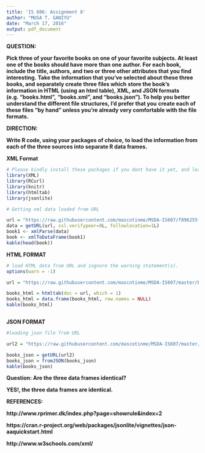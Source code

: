 ```yaml
---
title: 'IS 606: Assignment 8'
author: "MUSA T. GANIYU"
date: "March 17, 2016"
output: pdf_document
---
```

**QUESTION:**

**Pick three of your favorite books on one of your favorite subjects. At least one of the books should have more**
**than one author. For each book, include the title, authors, and two or** **three other attributes that you find**
**interesting.**
**Take the information that you’ve selected about these three books, and separately create three files which**
**store the book’s information in HTML (using an html table), XML, and JSON formats (e.g. “books.html”,**
**“books.xml”, and “books.json”). To help you better understand the different file structures, I’d prefer that you**
**create each of these files “by hand” unless you’re already very comfortable with the file formats.**

**DIRECTION:**

**Write R code, using your packages of choice, to load the information from each of the three sources into separate R data frames.**


**XML Format**

```r
# Please kindly install these packages if you dont have it yet, and load it.
library(XML)
library(RCurl)
library(knitr)
library(htmltab)
library(jsonlite)

# Getting xml data loaded from URL

url = "https://raw.githubusercontent.com/mascotinme/MSDA-IS607/f896255f3b817cad1496bb767922bb7c72457422/book.xml"
data = getURL(url, ssl.verifypeer=0L, followlocation=1L)
book1 <- xmlParse(data)
book <- xmlToDataFrame(book1)
kable(head(book))

```

**HTML FORMAT**

```r
# load HTML data from URL and ingnore the warning statement(s).
options(warn = -1)

url = "https://raw.githubusercontent.com/mascotinme/MSDA-IS607/master/Books1.html"

books_html = htmltab(doc = url, which = 1)
books_html = data.frame(books_html, row.names = NULL)
kable(books_html)



```

**JSON FORMAT**

```r
#loading json file from URL

url2 = "https://raw.githubusercontent.com/mascotinme/MSDA-IS607/master/Books.json"

books_json = getURL(url2)
books_json = fromJSON(books_json)
kable(books_json)
```

**Question: Are the three data frames identical?**

**YES!, the three data frames are identical.**





**REFERENCES:**

**http://www.rprimer.dk/index.php?page=showrule&index=2**

**https://cran.r-project.org/web/packages/jsonlite/vignettes/json-aaquickstart.html**

**http://www.w3schools.com/xml/**
